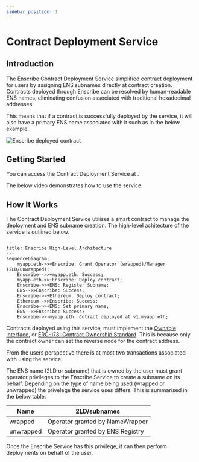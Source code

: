 ```yaml
---
sidebar_position: 1
---
```


# Contract Deployment Service

## Introduction

The Enscribe Contract Deployment Service simplified contract deployment for users by assigning ENS subnames directly at contract creation. Contracts deployed through Enscribe can be resolved by human-readable ENS names, eliminating confusion associated with traditional hexadecimal addresses.

This means that if a contract is successfully deployed by the service, it will also have a primary ENS name associated with it such as in the below example.

![Enscribe deployed contract](/img/deployed-contract-name.png)

## Getting Started


You can access the Contract Deployment Service at <AppUrl/>.

The below video demonstrates how to use the service.

<ReactPlayer controls url='https://www.youtube.com/watch?v=APqLhIJm5zs' />

## How It Works

The Contract Deployment Service utilises a smart contract to manage the deployment and ENS subname creation. The high-level achitecture of the service is outlined below.

```mermaid
---
title: Enscribe High-Level Architecture
---
sequenceDiagram;
    myapp.eth->>+Enscribe: Grant Operator (wrapped)/Manager (2LD/unwrapped);
    Enscribe-->>+myapp.eth: Success;
    myapp.eth->>+Enscribe: Deploy contract;
    Enscribe->>+ENS: Register Subname;
    ENS-->>Enscribe: Success;
    Enscribe->>+Ethereum: Deploy contract;
    Ethereum-->>Enscribe: Success;
    Enscribe->>+ENS: Set primary name;
    ENS-->>Enscribe: Success;
    Enscribe->>-myapp.eth: Cotract deployed at v1.myapp.eth;
```

Contracts deployed using this service, must implement the [Ownable interface](https://docs.openzeppelin.com/contracts/access-control#ownership-and-ownable), or [ERC-173: Contract Ownership Standard](https://eips.ethereum.org/EIPS/eip-173). This is because only the contract owner can set the reverse node for the contract address.

From the users perspective there is at most two transactions associated with using the service.

The ENS name (2LD or subname) that is owned by the user must grant operator privileges to the Enscribe Service to create a subname on its behalf. Depending on the type of name being used (wrapped or unwrapped) the privelege the service uses differs. This is summarised in the below table:

| Name      | 2LD/subnames                       |
| --------- | ---------------------------------- |
| wrapped   | Operator granted by NameWrapper    |
| unwrapped | Operator granted by ENS Registry   |

Once the Enscribe Service has this privilege, it can then perform deployments on behalf of the user.






